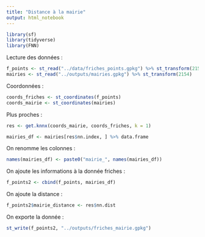 ```yaml
---
title: "Distance à la mairie"
output: html_notebook
---
```


```r
library(sf)
library(tidyverse)
library(FNN)
```

Lecture des données :
```r
f_points <- st_read("../data/friches_points.gpkg") %>% st_transform(2154) %>% filter(source_r != "MTE")
mairies <- st_read("../outputs/mairies.gpkg") %>% st_transform(2154)
```

Coordonnées :
```r
coords_friches <- st_coordinates(f_points)
coords_mairie <- st_coordinates(mairies)
```

Plus proches :
```r
res <- get.knnx(coords_mairie, coords_friches, k = 1)
```

```r
mairies_df <- mairies[res$nn.index, ] %>% data.frame
```

On renomme les colonnes :
```r
names(mairies_df) <- paste0("mairie_", names(mairies_df))
```

On ajoute les informations à la donnée friches :
```r
f_points2 <- cbind(f_points, mairies_df)
```

On ajoute la distance :
```r
f_points2$mairie_distance <- res$nn.dist
```

On exporte la donnée :
```r
st_write(f_points2, "../outputs/friches_mairie.gpkg")
```